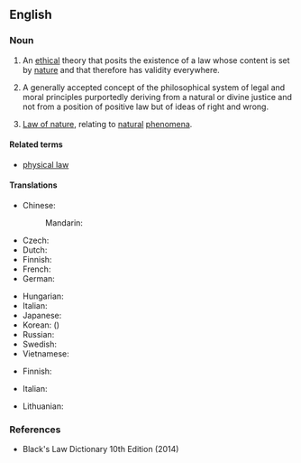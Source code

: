 ==English==
{{wikipedia}}

===Noun===
{{en-noun|~}}

# {{lb|en|philosophy}} An [[ethical]] theory that posits the existence of a law whose content is set by [[nature]] and that therefore has validity everywhere.
# {{lb|en|legal}} A generally accepted concept of the philosophical system of legal and moral principles purportedly deriving from a natural or divine justice and not from a position of positive law but of ideas of right and wrong.
# [[law of nature|Law of nature]], relating to [[natural]] [[phenomena]].

====Related terms====
* [[physical law]] {{qualifier|contradistinction}}

====Translations====
{{trans-top|An ethical theory}}
* Chinese:
*: Mandarin: {{t+|cmn|自然法|tr=zìránfǎ|sc=Hani}}
* Czech: {{t|cs|přirozené právo|n}}
* Dutch: {{t+|nl|natuurrecht|n}}
* Finnish: {{t+|fi|luonnonoikeus}}
* French: {{t+|fr|droit naturel|m}}
* German: {{t+|de|Naturgesetz|n}}
{{trans-mid}}
* Hungarian: {{t|hu|természeti törvény}}
* Italian: {{t+|it|giusnaturalismo|m}}
* Japanese: {{t|ja|自然法|tr=しぜんほう, shizenhō|sc=Jpan}}
* Korean: {{t+|ko|자연법|sc=Kore}} ({{t+|ko|自然法|sc=Kore}})
* Russian: {{t|ru|есте́ственное пра́во|n}}
* Swedish: {{t|sv|naturrätt|c}}
* Vietnamese: {{t|vi|luật của tự nhiên}}
{{trans-bottom}}

{{trans-top|A generally accepted concept of the philosophical system of legal and moral principles}}
* Finnish: {{t+|fi|luonnonoikeus}}
{{trans-mid}}
* Italian: {{t+|it|giusnaturalismo|m}}
{{trans-bottom}}

{{trans-top|Law of nature}}
* Lithuanian: {{t|lt|darna|f}}
{{trans-mid}}
{{trans-bottom}}

===References===
* Black's Law Dictionary 10th Edition (2014)